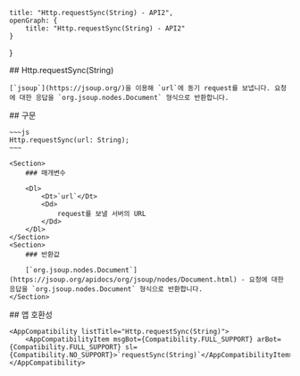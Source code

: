 
    title: "Http.requestSync(String) - API2",
    openGraph: {
        title: "Http.requestSync(String) - API2"
    }
}

<Section>
    ## Http.requestSync(String)

    [`jsoup`](https://jsoup.org/)을 이용해 `url`에 동기 request를 보냅니다. 요청에 대한 응답을 `org.jsoup.nodes.Document` 형식으로 반환합니다.
</Section>
<Section>
    ## 구문

    ~~~js
    Http.requestSync(url: String);
    ~~~

    <Section>
        ### 매개변수

        <Dl>
            <Dt>`url`</Dt>
            <Dd>
                request를 보낼 서버의 URL
            </Dd>
        </Dl>
    </Section>
    <Section>
        ### 반환값

        [`org.jsoup.nodes.Document`](https://jsoup.org/apidocs/org/jsoup/nodes/Document.html) - 요청에 대한 응답을 `org.jsoup.nodes.Document` 형식으로 반환합니다.
    </Section>
</Section>
<Section>
    ## 앱 호환성

    <AppCompatibility listTitle="Http.requestSync(String)">
        <AppCompatibilityItem msgBot={Compatibility.FULL_SUPPORT} arBot={Compatibility.FULL_SUPPORT} sl={Compatibility.NO_SUPPORT}>`requestSync(String)`</AppCompatibilityItem>
    </AppCompatibility>
</Section>